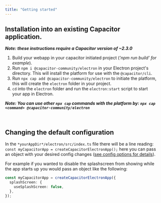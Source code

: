 ```yaml
---
title: "Getting started"
---
```


## Installation into an existing Capacitor application.

***Note: these instructions require a Capacitor version of ~2.3.0***

1. Build your webapp in your capacitor initiated project (_'npm run build' for example_).
2. Run `npm i @capacitor-community/electron` in your Electron project's directory. This will install the platform for use with the `@capacitor/cli`.
3. Run `npx cap add @capacitor-community/electron` to initiate the platform, this will create the `electron` folder in your project.
4. `cd` into the `electron` folder and run the `electron:start` script to start your app in Electron.

**_Note: You can use other `npx cap` commands with the platform by: `npx cap <command> @capacitor-community/electron`_**

<br />

## Changing the default configuration

In the `*yourAppDir*/electron/src/index.ts` file there will be a line reading: `const myCapacitorApp = createCapacitorElectronApp();` here you can pass an object with your desired config changes ([see config options for details](/extra/config-options)).

For example if you wanted to disable the splashscreen from showing while the app starts up you would pass an object like the following:

```typescript
const myCapacitorApp = createCapacitorElectronApp({
  splashScreen: {
    useSplashScreen: false,
  },
});
```

